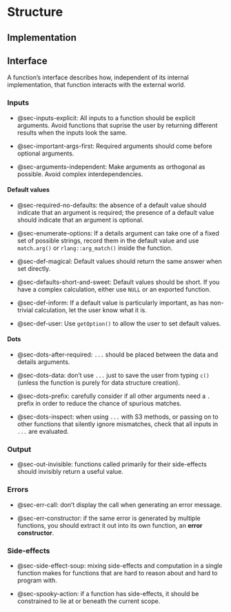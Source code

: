 # Structure

## Implementation

## Interface

A function's interface describes how, independent of its internal implementation, that function interacts with the external world.

### Inputs

-   @sec-inputs-explicit: All inputs to a function should be explicit arguments.
    Avoid functions that suprise the user by returning different results when the inputs look the same.

-   @sec-important-args-first: Required arguments should come before optional arguments.

-   @sec-arguments-independent: Make arguments as orthogonal as possible.
    Avoid complex interdependencies.

#### Default values

-   @sec-required-no-defaults: the absence of a default value should indicate that an argument is required; the presence of a default value should indicate that an argument is optional.

-   @sec-enumerate-options: If a details argument can take one of a fixed set of possible strings, record them in the default value and use `match.arg()` or `rlang::arg_match()` inside the function.

-   @sec-def-magical: Default values should return the same answer when set directly.

-   @sec-defaults-short-and-sweet: Default values should be short.
    If you have a complex calculation, either use `NULL` or an exported function.

-   @sec-def-inform: If a default value is particularly important, as has non-trivial calculation, let the user know what it is.

-   @sec-def-user: Use `getOption()` to allow the user to set default values.

#### Dots

-   @sec-dots-after-required: `...` should be placed between the data and details arguments.

-   @sec-dots-data: don't use `...` just to save the user from typing `c()` (unless the function is purely for data structure creation).

-   @sec-dots-prefix: carefully consider if all other arguments need a `.` prefix in order to reduce the chance of spurious matches.

-   @sec-dots-inspect: when using `...` with S3 methods, or passing on to other functions that silently ignore mismatches, check that all inputs in `...` are evaluated.

### Output

-   @sec-out-invisible: functions called primarily for their side-effects should invisibly return a useful value.

### Errors

-   @sec-err-call: don't display the call when generating an error message.

-   @sec-err-constructor: if the same error is generated by multiple functions, you should extract it out into its own function, an **error constructor**.

### Side-effects

-   @sec-side-effect-soup: mixing side-effects and computation in a single function makes for functions that are hard to reason about and hard to program with.

-   @sec-spooky-action: if a function has side-effects, it should be constrained to lie at or beneath the current scope.
